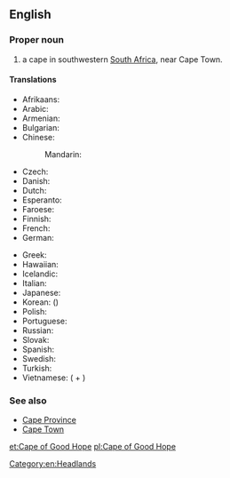 ==English==
{{wikipedia}}

===Proper noun===
{{en-proper noun}}

# a cape in southwestern [[South Africa]], near Cape Town.

====Translations====
{{trans-top|a cape in southwestern South Africa}}
* Afrikaans: {{t|af|Kaap die Goeie Hoop}}
* Arabic: {{t|ar|رأس الرجاء الصالح|m|tr=ra's al-rajaa' al-SaaliH|sc=Arab}}
* Armenian: {{t|hy|Բարեհուսո հրվանդան}}
* Bulgarian: {{t|bg|нос Добра Надежда|m|tr=nos Dóbra Nadéžda|sc=Cyrl}}
* Chinese:
*: Mandarin: {{t+|cmn|好望角|tr=Hǎowàngjiǎo|sc=Hani}}
* Czech: {{t|cs|mys Dobré naděje|m}}
* Danish: {{t|da|Kap Det Gode Håb|c}}
* Dutch: {{t+|nl|Kaap de Goede Hoop}}
* Esperanto: {{t|eo|Kabo de Bona Espero}}
* Faroese: {{t|fo|Góðvónarhøvdi|m}}
* Finnish: {{t|fi|Hyväntoivonniemi}}
* French: {{t+|fr|cap de Bonne-Espérance|m}}
* German: {{t|de|Kap der Guten Hoffnung|n}}
{{trans-mid}}
* Greek: {{t|el|Ακρωτήριο της Καλής Ελπίδος}}
* Hawaiian: {{t|haw|Lae-Manaʻolana}}
* Icelandic: {{t|is|Góðrarvonarhöfði|m}}
* Italian: {{t|it|Capo di Buona Speranza|m}}
* Japanese: {{t|ja|喜望峰|tr=きぼうほう, Kibōhō|sc=Jpan}}
* Korean: {{t|ko|희망봉|tr=Huimangbong|sc=Kore}} ({{t|ko|喜望峯|sc=Kore}})
* Polish: {{t+|pl|Przylądek Dobrej Nadziei|m}}
* Portuguese: {{t|pt|Cabo da Boa Esperança|m}}
* Russian: {{t|ru|мыс Доброй Надежды|m|tr=mys Dóbroj Nadéždy|sc=Cyrl}}
* Slovak: {{t|sk|mys Dobrej nádeje|m}}
* Spanish: {{t|es|cabo de Buena Esperanza|m}}
* Swedish: {{t|sv|Godahoppsudden}}
* Turkish: {{t|tr|Ümit Burnu}}
* Vietnamese: {{t|vi|mũi Hảo Vọng}} ({{t+|vi|mũi}} + {{t|vi|好望}})
{{trans-bottom}}

===See also===
* [[Cape Province]]
* [[Cape Town]]
[[Category:en:Headlands]]
[[et:Cape of Good Hope]]
[[pl:Cape of Good Hope]]